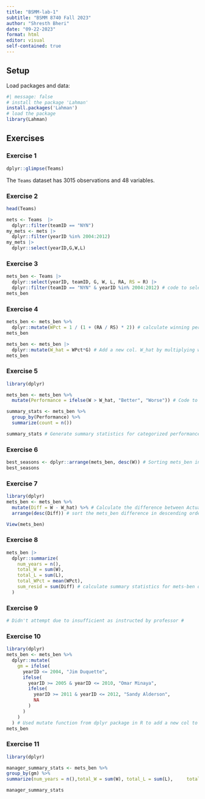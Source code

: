 ```yaml
---
title: "BSMM-lab-1"
subtitle: "BSMM 8740 Fall 2023"
author: "Shresth Bheri"
date: "09-22-2023"
format: html
editor: visual
self-contained: true
---
```


## Setup

Load packages and data:

```r
#| message: false
# install the package 'Lahman'
install.packages('Lahman')
# load the package
library(Lahman)
```

## Exercises

### Exercise 1

```r
dplyr::glimpse(Teams)
```

The `Teams` dataset has 3015 observations and 48 variables.

### Exercise 2

```r
head(Teams)
```

```r
mets <- Teams  |> 
  dplyr::filter(teamID == "NYN")
my_mets <- mets |> 
  dplyr::filter(yearID %in% 2004:2012)
my_mets |> 
  dplyr::select(yearID,G,W,L)
```

### Exercise 3

```r
mets_ben <- Teams |>
  dplyr::select(yearID, teamID, G, W, L, RA, RS = R) |> 
  dplyr::filter(teamID == "NYN" & yearID %in% 2004:2012) # code to select and filter data for New York Mets from 2004 to 2012 #
mets_ben 
```

### Exercise 4

```r
mets_ben <- mets_ben %>%
  dplyr::mutate(WPct = 1 / (1 + (RA / RS) * 2)) # calculate winning percentage #
mets_ben

mets_ben <- mets_ben |>
  dplyr::mutate(W_hat = WPct*G) # Add a new col. W_hat by multiplying winning percentage with number of games #
mets_ben
```

### Exercise 5

```r
library(dplyr)

mets_ben <- mets_ben %>%
  mutate(Performance = ifelse(W > W_hat, "Better", "Worse")) # Code to assess team performance and categorise it as "Better" or "worse" based on wins #

summary_stats <- mets_ben %>%
  group_by(Performance) %>%
  summarize(count = n())

summary_stats # Generate summary statistics for categorized performance #
```

### Exercise 6

```r

best_seasons <- dplyr::arrange(mets_ben, desc(W)) # Sorting mets_ben in descending order of wins to identify best seasons #
best_seasons

```

### Exercise 7

```r
library(dplyr)
mets_ben <- mets_ben %>%
  mutate(Diff = W - W_hat) %>% # Calculate the difference between Actual and Expected wins #
  arrange(desc(Diff)) # sort the mets_ben difference in descending order #

View(mets_ben)
```

### Exercise 8

```r
mets_ben |>
  dplyr::summarize(
    num_years = n(), 
    total_W = sum(W), 
    total_L = sum(L), 
    total_WPct = mean(WPct), 
    sum_resid = sum(Diff) # calculate summary statistics for mets-ben on diff. criterias #
  )
```

### Exercise 9

```r
# Didn't attempt due to insufficient as instructed by professor #
```

### Exercise 10

```r
library(dplyr)
mets_ben <- mets_ben %>% 
  dplyr::mutate(
    gm = ifelse(
      yearID <= 2004, "Jim Duquette",
      ifelse(
        yearID >= 2005 & yearID <= 2010, "Omar Minaya",
        ifelse(
          yearID >= 2011 & yearID <= 2012, "Sandy Alderson",
          NA
        )
      )
    )
  ) # Used mutate function from dplyr package in R to add a new col to mets_ben #
mets_ben
```

### Exercise 11

```r
library(dplyr)

manager_summary_stats <- mets_ben %>%   
group_by(gm) %>%   
summarize(num_years = n(),total_W = sum(W), total_L = sum(L),     total_WPct = mean(WPct),sum_resid = mean(Diff) ) # Generate summary statistics for General Manager's performance in 'manager_summary_stats" using number of years, total wins, total losses etc. #

manager_summary_stats

```
